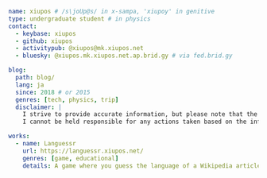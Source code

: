 ```yaml
name: xiupos # /s\joUp@s/ in x-sampa, 'xiupoy' in genitive
type: undergraduate student # in physics
contact:
  - keybase: xiupos
  - github: xiupos
  - activitypub: @xiupos@mk.xiupos.net
  - bluesky: @xiupos.mk.xiupos.net.ap.brid.gy # via fed.brid.gy

blog:
  path: blog/
  lang: ja
  since: 2018 # or 2015
  genres: [tech, physics, trip]
  disclaimer: |
    I strive to provide accurate information, but please note that the content on this site is provided without warranty, as it may sometimes become outdated. Additionally, I reserve the right to change or delete information without notice if its accuracy or appropriateness is in question.
    I cannot be held responsible for any actions taken based on the information provided on this site, or for any damages or losses that may occur as a result. Thank you for your understanding.

works:
  - name: Languessr
    url: https://languessr.xiupos.net/
    genres: [game, educational]
    details: A game where you guess the language of a Wikipedia article
```
